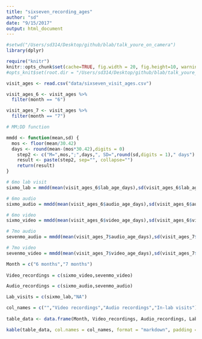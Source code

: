 ```yaml
---
title: "sixseven_recording_ages"
author: "sd"
date: "9/15/2017"
output: html_document
---
```


```r
#setwd("/Users/sd314/Desktop/github/blab/talk_youre_on_camera")
library(dplyr)

require("knitr")
knitr::opts_chunk$set(cache=TRUE, fig.width = 20, fig.height=10, warning = F, strip.white = T)
#opts_knit$set(root.dir = "/Users/sd314/Desktop/github/blab/talk_youre_on_camera")
```

``` r
visit_ages <- read.csv("data/sixseven_visit_ages.csv")
```

``` r
visit_ages_6 <- visit_ages %>%
  filter(month == "6")

visit_ages_7 <- visit_ages %>%
  filter(month == "7")
```

``` r

# MM;DD function

mmdd <- function(mean,sd) {
  mos <- floor(mean/30.42)
  days <- round(mean-(mos*30.42),digits = 0)
    step2 <- c("M=",mos,";",days,", SD=",round(sd,digits = 1)," days")
    result <- paste(step2, sep="", collapse="") 
    return(result)
}
```

``` r
# 6mo lab visit
sixmo_lab = mmdd(mean(visit_ages_6$lab_age_days),sd(visit_ages_6$lab_age_days))

# 6mo audio
sixmo_audio = mmdd(mean(visit_ages_6$audio_age_days),sd(visit_ages_6$audio_age_days))

# 6mo video
sixmo_video = mmdd(mean(visit_ages_6$video_age_days),sd(visit_ages_6$video_age_days))
```

``` r

# 7mo audio
sevenmo_audio = mmdd(mean(visit_ages_7$audio_age_days),sd(visit_ages_7$audio_age_days))

# 7mo video
sevenmo_video = mmdd(mean(visit_ages_7$video_age_days),sd(visit_ages_7$video_age_days))
```

``` r
Month = c("6 months","7 months")
  
Video_recordings = c(sixmo_video,sevenmo_video)

Audio_recordings = c(sixmo_audio,sevenmo_audio)

Lab_visits = c(sixmo_lab,"NA")

col_names = c("","Video recordings","Audio recordings","In-lab visits")
  
table_data <- data.frame(Month, Video_recordings, Audio_recordings, Lab_visits)
```


``` r
kable(table_data, col.names = col_names, format = "markdown", padding = 2)
```


